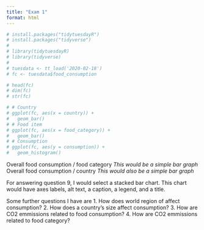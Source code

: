 ```yaml
---
title: "Exam 1"
format: html
---
```


```r
# install.packages("tidytuesdayR")
# install.packages("tidyverse")
# 
# library(tidytuesdayR)
# library(tidyverse)
# 
# tuesdata <- tt_load('2020-02-18')
# fc <- tuesdata$food_consumption
```

```r
# head(fc)
# dim(fc)
# str(fc)
```

```r
# # Country
# ggplot(fc, aes(x = country)) +
#   geom_bar()
# # Food item
# ggplot(fc, aes(x = food_category)) +
#   geom_bar()
# # Consumption
# ggplot(fc, aes(y = consumption)) +
#   geom_histogram()
```

Overall food consumption / food category
*This would be a simple bar graph*
Overall food consumption / country
*This would also be a simple bar graph*

For answering question 9, I would select a stacked bar chart.
  This chart would have axes labels, alt text, a caption, a legend, and a title.
  
Some further questions I have are
1. How does world region of affect consumption?
2. How does a country's size affect consumption?
3. How are CO2 emmissions related to food consumption?
4. How are CO2 emmissions related to food category?

